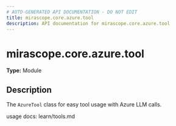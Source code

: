 ```yaml
---
# AUTO-GENERATED API DOCUMENTATION - DO NOT EDIT
title: mirascope.core.azure.tool
description: API documentation for mirascope.core.azure.tool
---
```


# mirascope.core.azure.tool

**Type:** Module

## Description

The `AzureTool` class for easy tool usage with Azure LLM calls.

usage docs: learn/tools.md



